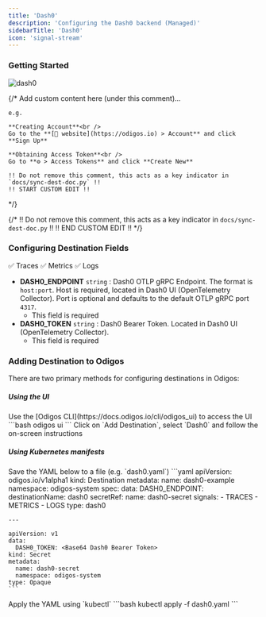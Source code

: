 ```yaml
---
title: 'Dash0'
description: 'Configuring the Dash0 backend (Managed)'
sidebarTitle: 'Dash0'
icon: 'signal-stream'
---
```


### Getting Started

<img src="https://d15jtxgb40qetw.cloudfront.net/dash0.svg" alt="dash0" className="not-prose h-20" />

{/*
    Add custom content here (under this comment)...

    e.g.

    **Creating Account**<br />
    Go to the **[🔗 website](https://odigos.io) > Account** and click **Sign Up**

    **Obtaining Access Token**<br />
    Go to **⚙️ > Access Tokens** and click **Create New**

    !! Do not remove this comment, this acts as a key indicator in `docs/sync-dest-doc.py` !!
    !! START CUSTOM EDIT !!
*/}

{/*
    !! Do not remove this comment, this acts as a key indicator in `docs/sync-dest-doc.py` !!
    !! END CUSTOM EDIT !!
*/}

### Configuring Destination Fields

<Accordion title="Supported Signals:">
  ✅ Traces
  ✅ Metrics
  ✅ Logs
</Accordion>

- **DASH0_ENDPOINT** `string` : Dash0 OTLP gRPC Endpoint. The format is `host:port`. Host is required, located in Dash0 UI (OpenTelemetry Collector). Port is optional and defaults to the default OTLP gRPC port `4317`.
  - This field is required
- **DASH0_TOKEN** `string` : Dash0 Bearer Token. Located in Dash0 UI (OpenTelemetry Collector).
  - This field is required

### Adding Destination to Odigos

There are two primary methods for configuring destinations in Odigos:

##### **Using the UI**

<Steps>
  <Step>
    Use the [Odigos CLI](https://docs.odigos.io/cli/odigos_ui) to access the UI
    ```bash
    odigos ui
    ```
  </Step>
  <Step>
    Click on `Add Destination`, select `Dash0` and follow the on-screen instructions
  </Step>
</Steps>

##### **Using Kubernetes manifests**

<Steps>
  <Step>
    Save the YAML below to a file (e.g. `dash0.yaml`)
    ```yaml
    apiVersion: odigos.io/v1alpha1
    kind: Destination
    metadata:
      name: dash0-example
      namespace: odigos-system
    spec:
      data:
        DASH0_ENDPOINT: <Dash0 OTLP gRPC Endpoint>
      destinationName: dash0
      secretRef:
        name: dash0-secret
      signals:
      - TRACES
      - METRICS
      - LOGS
      type: dash0

    ---

    apiVersion: v1
    data:
      DASH0_TOKEN: <Base64 Dash0 Bearer Token>
    kind: Secret
    metadata:
      name: dash0-secret
      namespace: odigos-system
    type: Opaque
    ```
  </Step>
  <Step>
    Apply the YAML using `kubectl`
    ```bash
    kubectl apply -f dash0.yaml
    ```
  </Step>
</Steps>